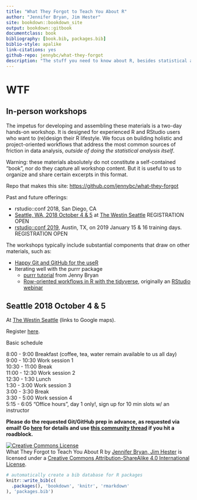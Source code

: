 ```yaml
--- 
title: "What They Forgot to Teach You About R"
author: "Jennifer Bryan, Jim Hester"
site: bookdown::bookdown_site
output: bookdown::gitbook
documentclass: book
bibliography: [book.bib, packages.bib]
biblio-style: apalike
link-citations: yes
github-repo: jennybc/what-they-forgot
description: "The stuff you need to know about R, besides statistical analysis."
---
```


# WTF {-}

## In-person workshops

The impetus for developing and assembling these materials is a two-day hands-on workshop. It is designed for experienced R and RStudio users who want to (re)design their R lifestyle. We focus on building holistic and project-oriented workflows that address the most common sources of friction in data analysis, *outside of doing the statistical analysis itself*.

Warning: these materials absolutely do not constitute a self-contained "book", nor do they capture all workshop content. But it is useful to us to organize and share certain excerpts in this format.

Repo that makes this site: <https://github.com/jennybc/what-they-forgot>

Past and future offerings:

  * rstudio::conf 2018, San Diego, CA
  * [Seattle, WA, 2018 October 4 & 5](https://www.rstudio.com/workshops/what-they-forgot-to-teach-you-about-r/) at [The Westin Seattle](https://goo.gl/maps/3KSpPzZjWR92) REGISTRATION OPEN
  * [rstudio::conf 2019](https://www.rstudio.com/conference/), Austin, TX, on  2019 January 15 & 16 training days.  REGISTRATION OPEN
    
The workshops typically include substantial components that draw on other materials, such as:

  * [Happy Git and GitHub for the useR](http://happygitwithr.com)
  * Iterating well with the purrr package
    - [purrr tutorial](https://jennybc.github.io/purrr-tutorial/) from Jenny Bryan
    - [Row-oriented workflows in R with the tidyverse](https://github.com/jennybc/row-oriented-workflows#readme), originally an [RStudio webinar](https://resources.rstudio.com/webinars)

## Seattle 2018 October 4 & 5

At [The Westin Seattle](https://goo.gl/maps/3KSpPzZjWR92) (links to Google maps).

Register [here](https://www.rstudio.com/workshops/what-they-forgot-to-teach-you-about-r/).

Basic schedule

8:00 - 9:00 Breakfast (coffee, tea, water remain available to us all day)  
9:00 - 10:30 Work session 1  
10:30 - 11:00 Break  
11:00 - 12:30 Work session 2  
12:30 - 1:30 Lunch  
1:30 - 3:00 Work session 3  
3:00 - 3:30 Break  
3:30 - 5:00 Work session 4  
5:15 - 6:05 "Office hours", day 1 only!, sign up for 10 min slots w/ an instructor

**Please do the requested Git/GitHub prep in advance, as requested via email! Go [here](http://happygitwithr.com/workshops.html#pre-workshop-set-up) for details and use [this community thread](https://community.rstudio.com/t/what-they-forgot-to-teach-you-seattle-oct-2018-system-setup/15287) if you hit a roadblock.**

<a rel="license" href="http://creativecommons.org/licenses/by-sa/4.0/"><img alt="Creative Commons License" style="border-width:0" src="https://i.creativecommons.org/l/by-sa/4.0/88x31.png" /></a><br /><span xmlns:dct="http://purl.org/dc/terms/" property="dct:title">What They Forgot to Teach You About R</span> by <a xmlns:cc="http://creativecommons.org/ns#" href="https://github.com/jennybc/what-they-forgot" property="cc:attributionName" rel="cc:attributionURL">Jennifer Bryan, Jim Hester</a> is licensed under a <a rel="license" href="http://creativecommons.org/licenses/by-sa/4.0/">Creative Commons Attribution-ShareAlike 4.0 International License</a>.

```r
# automatically create a bib database for R packages
knitr::write_bib(c(
  .packages(), 'bookdown', 'knitr', 'rmarkdown'
), 'packages.bib')
```
